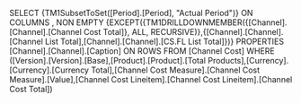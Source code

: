SELECT {TM1SubsetToSet([Period].[Period], "Actual Period")}  ON COLUMNS , NON EMPTY {EXCEPT({TM1DRILLDOWNMEMBER({[Channel].[Channel].[Channel Cost Total]}, ALL, RECURSIVE)},{[Channel].[Channel].[Channel List Total],[Channel].[Channel].[CS.FL List Total]})} PROPERTIES [Channel].[Channel].[Caption]  ON ROWS FROM [Channel Cost] WHERE ([Version].[Version].[Base],[Product].[Product].[Total Products],[Currency].[Currency].[Currency Total],[Channel Cost Measure].[Channel Cost Measure].[Value],[Channel Cost Lineitem].[Channel Cost Lineitem].[Channel Cost Total])